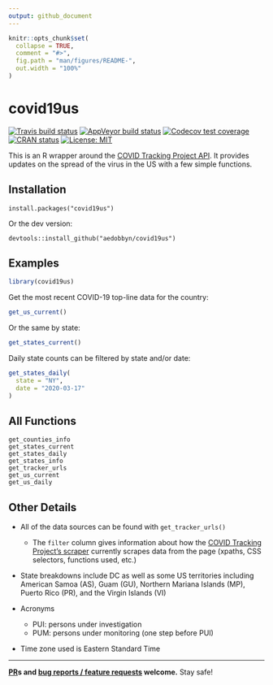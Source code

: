```yaml
---
output: github_document
---
```


```r
knitr::opts_chunk$set(
  collapse = TRUE,
  comment = "#>",
  fig.path = "man/figures/README-",
  out.width = "100%"
)
```

# covid19us

<!-- badges: start -->
[![Travis build status](https://travis-ci.org/aedobbyn/covid19us.svg?branch=master)](https://travis-ci.org/aedobbyn/covid19us)
[![AppVeyor build status](https://ci.appveyor.com/api/projects/status/github/aedobbyn/covid19us?branch=master&svg=true)](https://ci.appveyor.com/project/aedobbyn/covid19us)
[![Codecov test coverage](https://codecov.io/gh/aedobbyn/covid19us/graph/badge.svg)](https://codecov.io/gh/aedobbyn/covid19us)
[![CRAN status](https://www.r-pkg.org/badges/version/covid19us)](https://CRAN.R-project.org/package=covid19us)
[![License: MIT](https://img.shields.io/badge/License-MIT-blue.svg)](https://opensource.org/licenses/MIT)
<!-- [![rstudio mirror downloads](https://cranlogs.r-pkg.org/badges/grand-total/covid19us)](https://github.com/metacran/cranlogs.app) -->
<!-- badges: end -->

This is an R wrapper around the [COVID Tracking Project API](https://covidtracking.com/api/). It provides updates on the spread of the virus in the US with a few simple functions.

## Installation

```
install.packages("covid19us")
```

Or the dev version:
```
devtools::install_github("aedobbyn/covid19us")
```

## Examples

```r
library(covid19us)
```

Get the most recent COVID-19 top-line data for the country:

```r
get_us_current()
```

Or the same by state:

```r
get_states_current()
```

Daily state counts can be filtered by state and/or date:

```r
get_states_daily(
  state = "NY", 
  date = "2020-03-17"
)
```

## All Functions

```
get_counties_info
get_states_current
get_states_daily
get_states_info
get_tracker_urls
get_us_current
get_us_daily
```

## Other Details

* All of the data sources can be found with `get_tracker_urls()`
  * The `filter` column gives information about how the [COVID Tracking Project's scraper](https://github.com/COVID19Tracking/covid-tracking) currently scrapes data from the page (xpaths, CSS selectors, functions used, etc.)

* State breakdowns include DC as well as some US territories including American Samoa (AS), Guam (GU), Northern Mariana Islands (MP), Puerto Rico (PR), and the Virgin Islands (VI)

* Acronyms
  * PUI: persons under investigation
  * PUM: persons under monitoring (one step before PUI)

* Time zone used is Eastern Standard Time

***

**[PR](https://github.com/aedobbyn/covid19us/pulls)s and [bug reports / feature requests](https://github.com/aedobbyn/covid19us/issues) welcome.** Stay safe!
